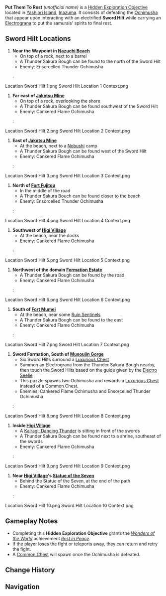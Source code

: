 {{stub|Retake photos of deenergized swords in context images}}
{{Hidden Exploration Objectives Infobox
|image      = <gallery>
Sword Hilt Energized.png|Energized
Sword Hilt Fizzled.png|Deenergized
</gallery>
|type       = Unordered
|region     = Inazuma
|area       = Yashiori Island
|loc        = [[Yashiori Island]]
|characters = Paimon;Traveler
}}
'''Put Them To Rest''' ''(unofficial name)'' is a [[Hidden Exploration Objective]] located in [[Yashiori Island]], [[Inazuma]]. It consists of defeating the [[Ochimusha]] that appear upon interacting with an electrified '''Sword Hilt''' while carrying an [[Electrograna]] to put the samurais' spirits to final rest.

==Sword Hilt Locations==
# '''Near the Waypoint in [[Nazuchi Beach]]'''
#* On top of a rock, next to a barrel
#* A Thunder Sakura Bough can be found to the north of the Sword Hilt
#* Enemy: Ensorcelled Thunder Ochimusha
#:<gallery>
Location Sword Hilt 1.png
Sword Hilt Location 1 Context.png
</gallery>
# '''Far east of [[Jakotsu Mine]]'''
#* On top of a rock, overlooking the shore
#* A Thunder Sakura Bough can be found southwest of the Sword Hilt
#* Enemy: Cankered Flame Ochimusha
#:<gallery>
Location Sword Hilt 2.png
Sword Hilt Location 2 Context.png
</gallery>
# '''East of [[Jakotsu Mine]]'''
#* At the beach, next to a [[Nobushi]] camp
#* A Thunder Sakura Bough can be found west of the Sword Hilt
#* Enemy: Cankered Flame Ochimusha
#:<gallery>
Location Sword Hilt 3.png
Sword Hilt Location 3 Context.png
</gallery>
# '''North of [[Fort Fujitou]]'''
#* In the middle of the road
#* A Thunder Sakura Bouch can be found closer to the beach
#* Enemy: Ensorcelled Thunder Ochimusha
#:<gallery>
Location Sword Hilt 4.png
Sword Hilt Location 4 Context.png
</gallery>
# '''Southwest of [[Higi Village]]'''
#* At the beach, near the docks
#* Enemy: Cankered Flame Ochimusha
#:<gallery>
Location Sword Hilt 5.png
Sword Hilt Location 5 Context.png
</gallery>
# '''Northwest of the domain [[Formation Estate]]'''
#* A Thunder Sakura Bough can be found by the road
#* Enemy: Cankered Flame Ochimusha
#:<gallery>
Location Sword Hilt 6.png
Sword Hilt Location 6 Context.png
</gallery>
# '''South of [[Fort Mumei]]'''
#* At the beach, near some [[Ruin Sentinels]]
#* A Thunder Sakura Bough can be found to the east
#* Enemy: Cankered Flame Ochimusha
#:<gallery>
Location Sword Hilt 7.png
Sword Hilt Location 7 Context.png
</gallery>
# '''Sword Formation, South of [[Musoujin Gorge]]'''
#* Six Sword Hilts surround a [[Luxurious Chest]]
#* Summon an Electrograna from the Thunder Sakura Bough nearby, then touch the Sword Hilts based on the guide given by the [[Electro Seelie]]
#* This puzzle spawns two Ochimusha and rewards a [[Luxurious Chest]] instead of a Common Chest.
#* Enemies: Cankered Flame Ochimusha and Ensorcelled Thunder Ochimusha
#:<gallery>
Location Sword Hilt 8.png
Sword Hilt Location 8 Context.png
</gallery>
# '''Inside [[Higi Village]]'''
#* A [[Kairagi: Dancing Thunder]] is sitting in front of the swords
#* A Thunder Sakura Bough can be found next to a shrine, southeast of the swords
#* Enemy: Cankered Flame Ochimusha
#:<gallery>
Location Sword Hilt 9.png
Sword Hilt Location 9 Context.png
</gallery>
# '''Near [[Higi Village]]'s [[Statue of the Seven]]'''
#* Behind the Statue of the Seven, at the end of the path
#* Enemy: Cankered Flame Ochimusha
#:<gallery>
Location Sword Hilt 10.png
Sword Hilt Location 10 Context.png
</gallery>

==Gameplay Notes==
* Completing this '''Hidden Exploration Objective''' grants the ''[[Wonders of the World]]'' achievement ''[[Rest in Peace]]''.
* If the player loses the fight or teleports away, they can return and retry the fight.
* A [[Common Chest]] will spawn once the Ochimusha is defeated.

==Change History==
{{Change History|2.0}}

==Navigation==
{{Hidden Exploration Objective Navbox|Unordered}}